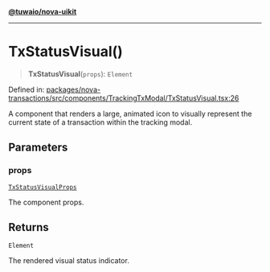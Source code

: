 [**@tuwaio/nova-uikit**](../../../README.md)

***

# TxStatusVisual()

> **TxStatusVisual**(`props`): `Element`

Defined in: [packages/nova-transactions/src/components/TrackingTxModal/TxStatusVisual.tsx:26](https://github.com/TuwaIO/nova-uikit/blob/20015c9bfce4ecff209b6275296f35799ced635d/packages/nova-transactions/src/components/TrackingTxModal/TxStatusVisual.tsx#L26)

A component that renders a large, animated icon to visually represent the
current state of a transaction within the tracking modal.

## Parameters

### props

[`TxStatusVisualProps`](../type-aliases/TxStatusVisualProps.md)

The component props.

## Returns

`Element`

The rendered visual status indicator.
